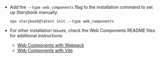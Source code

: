 - Add the `--type web_components` flag to the installation command to set up Storybook manually:

  ```shell
  npx storybook@latest init --type web_components
  ```

- For other installation issues, check the Web Components README files for additional instructions:
  - [Web Components with Webpack](https://github.com/storybookjs/storybook/tree/next/code/frameworks/web-components-webpack5)
  - [Web Components with Vite](https://github.com/storybookjs/storybook/tree/next/code/frameworks/web-components-vite)
